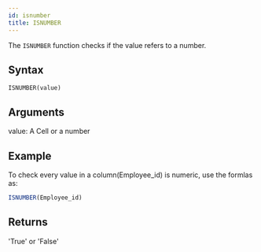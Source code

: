 ```yaml
---
id: isnumber
title: ISNUMBER
---
```


The `ISNUMBER` function checks if the value refers to a number.

## Syntax

```
ISNUMBER(value)
```

## Arguments

value: A Cell or a number

## Example

To check every value in a column(Employee_id) is numeric, use the formlas as:

```javascript
ISNUMBER(Employee_id)
```

## Returns

'True' or 'False'